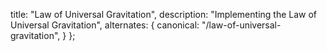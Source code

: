 
  title: "Law of Universal Gravitation",
  description: "Implementing the Law of Universal Gravitation",
  alternates: {
    canonical: "/law-of-universal-gravitation",
  }
};

<DynamicTitle className="mb-7" slug="/law-of-universal-gravitation" />

<Gravitation />